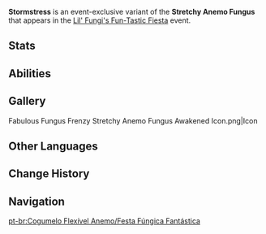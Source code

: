 {{CustomTabs
|tab1 = Overview
|tab2 = Fabulous Fungus Frenzy
|tab3 = Fungus Mechanicus
|tab4 = Lil' Fungi's Fun-Tastic Fiesta
}}
{{Enemy Infobox
|name     = Stormstress
|image    = Enemy Stretchy Anemo Fungus.png
|dmgtype  = Anemo
|weakpoint = no
|type     = Event Enemies
}}
'''Stormstress''' is an event-exclusive variant of the '''Stretchy Anemo Fungus''' that appears in the [[Lil' Fungi's Fun-Tastic Fiesta]] event.

==Stats==
{{Enemy Stats
|hide_notes = 1

|dendro_res  = 20%
|anemo_res   = 20%

|hp_ratio  = 2.1
|hp_type   = 2
|atk_ratio = 4.32
|atk_type  = 2
}}

==Abilities==
{{Enemy Attacks
|enemy       = Stretchy Anemo Fungus V3

|name_1      = Balmy Breeze
|desc_1      = Creates a Balmy Breeze area. The Lil' Fungus within the area with the lowest HP will be continually healed by '''6%''' of their Max HP every '''0.25''' seconds for a total of 3 seconds. When healing, it will also briefly apply {{Anemo}} to the Fungi healed.

|name_2      = Windy Turnaround
|desc_2      = Within 6 seconds after taking damage, the opponent will not prioritize Stormstress as the target. 6 seconds after receiving damage, Stormstress will continuously regenerate '''7.5%''' of Max HP for herself every '''1.5''' seconds.

|name_3      = Normal Attack
|desc_3      = Rapidly fires 3 times, each dealing '''150% ATK''' as {{Color|Anemo DMG}}. 
}}

==Gallery==
<gallery>
Fabulous Fungus Frenzy Stretchy Anemo Fungus Awakened Icon.png|Icon
</gallery>

==Other Languages==
{{Other Languages|Stretchy Anemo Fungus/Fungus Mechanicus}}

==Change History==
{{Change History|4.2}}

==Navigation==
{{Enemy Navbox|Common}}

[[pt-br:Cogumelo Flexível Anemo/Festa Fúngica Fantástica]]